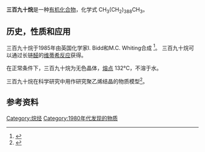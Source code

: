 {{Chembox
| Name = 
|ImageFile=Nonacontatrictane.png
|ImageSize=
| Section2 = {{Chembox Properties 
|化学式=	C<sub>390</sub>H<sub>782</sub>
|MolarMass=5472.4
|MeltingPtC=132
|BoilingPtC=	
}}
| Section1 ={{Chembox Identifiers 
| CASNo = 98724-81-3
| CASNo_Ref = {{cascite|correct|CAS}}
|SMILES= CCCCCCCCCCCCCCCCCCCCCCCCCCCCCCCCCCCCCCCCCCCCCCCCCCCCCCCCCCCCCCCCCCCCCCCCCCCCCCCCCCCCCCCCCCCCCCCCCCCCCCCCCCCCCCCCCCCCCCCCCCCCCCCCCCCCCCCCCCCCCCCCCCCCCCCCCCCCCCCCCCCCCCCCCCCCCCCCCCCCCCCCCCCCCCCCCCCCCCCCCCCCCCCCCCCCCCCCCCCCCCCCCCCCCCCCCCCCCCCCCCCCCCCCCCCCCCCCCCCCCCCCCCCCCCCCCCCCCCCCCCCCCCCCCCCCCCCCCCCCCCCCCCCCCCCCCCCCCCCCCCCCCCCCCCCCCCCCCCCCCCCCCCCCCCCCCCCCCCCCCCCCCCCCCCCCCCCCCCCCCCCCCCCCCC
}}
}}

'''三百九十烷'''是一种[[有机化合物|有机化合物]]，化学式 CH<sub>3</sub>(CH<sub>2</sub>)<sub>388</sub>CH<sub>3</sub>。

== 历史，性质和应用 ==
三百九十烷于1985年由英国化学家I. Bidd和M.C. Whiting合成 <ref>{{cite journal |last= I.|first= Bidd |last2=M.C. |first2=Whiting| title = The synthesis of pure n-paraffins with chain-lengths between one and four hundred | journal = J. Chem. Soc., Chem. Commun |access-date = 1985|issue=9|pages=543–544|doi=10.1039/C39850000543}}</ref>。 三百九十烷可以通过长链[[醛|醛]]的[[维蒂希反应|维蒂希反应]]获得。

在正常条件下，三百九十烷为无色晶体，[[熔点|熔点]] 132°C，不溶于水。

三百九十烷在科学研究中用作研究聚乙烯结晶的物质模型<ref>{{cite journal|first1=Magonov |last1=S. N.|first2= Yerina |last2 =N. A.|first3= Ungar |last3 =G.|first4= Reneker |last4= D. H.|first5= Ivanov |last5= D. A.|title=Chain Unfolding in Single Crystals of Ultralong Alkane C<sub>390</sub>H<sub>782</sub> and Polyethylene:  An Atomic Force Microscopy Study|journal=Macromolecules|access-date=2003|issue=15|volume=36|pages=5637–5649|language =en|doi=10.1021/ma0301303}}</ref>。

== 参考资料 ==
{{reflist}}

{{organic-compound-stub}}
{{烷烃}}

[[Category:烷烃|Category:烷烃]]
[[Category:1980年代发现的物质|Category:1980年代发现的物质]]